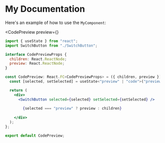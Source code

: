 
# My Documentation

Here's an example of how to use the `MyComponent`:

<CodePreview
  preview={<Avatar />}
>
```jsx filename="example.js" copy
import { useState } from "react";
import SwitchButton from "./SwitchButton";

interface CodePreviewProps {
  children: React.ReactNode;
  preview: React.ReactNode;
}

const CodePreview: React.FC<CodePreviewProps> = ({ children, preview }) => {
  const [selected, setSelected] = useState<"preview" | "code">("preview");

  return (
    <div>
      <SwitchButton selected={selected} setSelected={setSelected} />
      
        {selected === "preview" ? preview : children}
      
    </div>
  );
};

export default CodePreview;
```
</CodePreview>